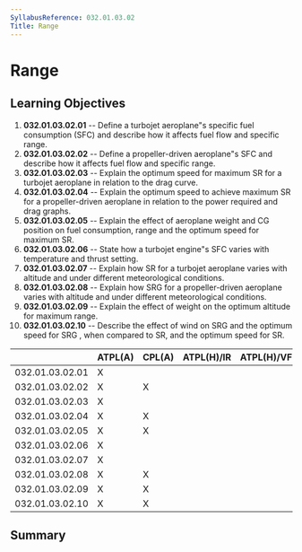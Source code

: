 ```yaml
---
SyllabusReference: 032.01.03.02
Title: Range
---
```


# Range

## Learning Objectives

1.  **032.01.03.02.01** -- Define a turbojet aeroplane"s specific fuel
    consumption (SFC) and describe how it affects fuel flow and specific range.
2.  **032.01.03.02.02** -- Define a propeller-driven aeroplane"s SFC and describe
    how it affects fuel flow and specific range.
3.  **032.01.03.02.03** -- Explain the optimum speed for maximum SR for a
    turbojet aeroplane in relation to the drag curve.
4.  **032.01.03.02.04** -- Explain the optimum speed to achieve maximum SR for a
    propeller-driven aeroplane in relation to the power required and drag graphs.
5.  **032.01.03.02.05** -- Explain the effect of aeroplane weight and CG position
    on fuel consumption, range and the optimum speed for maximum SR.
6.  **032.01.03.02.06** -- State how a turbojet engine"s SFC varies with
    temperature and thrust setting.
7.  **032.01.03.02.07** -- Explain how SR for a turbojet aeroplane varies with
    altitude and under different meteorological conditions.
8.  **032.01.03.02.08** -- Explain how SRG for a propeller-driven aeroplane
    varies with altitude and under different meteorological conditions.
9.  **032.01.03.02.09** -- Explain the effect of weight on the optimum altitude
    for maximum range.
10. **032.01.03.02.10** -- Describe the effect of wind on SRG and the optimum
    speed for SRG , when compared to SR, and the optimum speed for SR.

|                 | ATPL(A) | CPL(A) | ATPL(H)/IR | ATPL(H)/VFR | CPL(H) | IR  | CBIR(A) |
| --------------- | ------- | ------ | ---------- | ----------- | ------ | --- | ------- |
| 032.01.03.02.01 | X       |        |            |             |        |     |         |
| 032.01.03.02.02 | X       | X      |            |             |        |     |         |
| 032.01.03.02.03 | X       |        |            |             |        |     |         |
| 032.01.03.02.04 | X       | X      |            |             |        |     |         |
| 032.01.03.02.05 | X       | X      |            |             |        |     |         |
| 032.01.03.02.06 | X       |        |            |             |        |     |         |
| 032.01.03.02.07 | X       |        |            |             |        |     |         |
| 032.01.03.02.08 | X       | X      |            |             |        |     |         |
| 032.01.03.02.09 | X       | X      |            |             |        |     |         |
| 032.01.03.02.10 | X       | X      |            |             |        |     |         |

## Summary
